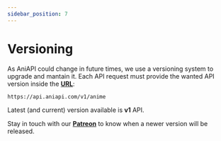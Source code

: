 ```yaml
---
sidebar_position: 7
---
```


# Versioning

As AniAPI could change in future times, we use a versioning system to upgrade and mantain it.
Each API request must provide the wanted API version inside the **[URL](https://en.wikipedia.org/wiki/URL)**:

```http title="Example request for v1 AniAPI"
https://api.aniapi.com/v1/anime
```

Latest (and current) version available is **v1** API.

Stay in touch with our **[Patreon](https://patreon.com/aniapi)** to know when a newer version will be released.
